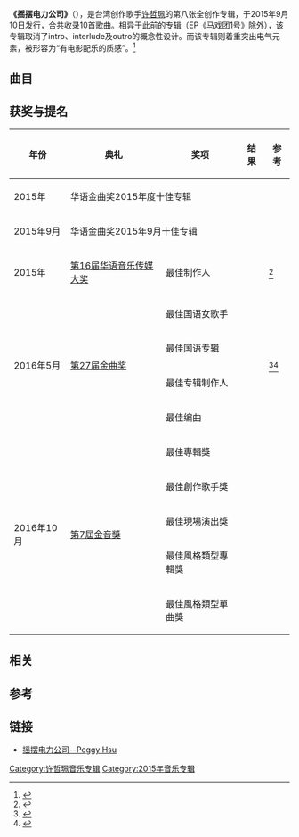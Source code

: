 {{Infobox Album
| Name  = 摇摆电力公司
| Type  = 专辑
| Cover  = 摇摆电力公司.jpg
| Background =
| Alt  = 
| Artist  = [[许哲珮|许哲珮]]
| Released   = 2015年9月10日
| Format  = CD
| Recorded  = 
| Genre = 
| Length = 35:45
| Label = 彎的音樂
| Director = 
| Producer = [[許哲珮|許哲珮]]、[[王希文_(作曲家)|王希文]]
| Reviews = 
| Chart position = 
| Certification = 
| Last album = [[圆舞曲_(许哲珮专辑)|圆舞曲-三拍概念专辑]]<br>(2014年)
| This album = 摇摆电力公司<br>(2015年)
| Next album = [[失物之城|失物之城]]<br>(2019年)
| Misc  = 
{{External music video|Type=Studio|1={{Youtube|XNAoSM9lwrI|《一起摇摆吧》}}<br>{{Youtube|6URicBVWvwU|《我要陪着你老去》}}<br>{{Youtube|k2qgvvXhOaI|《我要陪着你老去》（GoPro版）}}<br>{{Youtube|TdROqb3jCDY|《这不是我的错》}}<br>{{Youtube|3SdSqU_sWrI|《弹吉他就能快乐》}}}}
}}

'''《摇摆电力公司》'''（{{Lang-en|SWING INC.}}），是台湾创作歌手[[许哲珮|许哲珮]]的第八张全创作专辑，于2015年9月10日发行，合共收录10首歌曲。相异于此前的专辑（EP《[[马戏团1号|马戏团1号]]》除外），该专辑取消了intro、interlude及outro的概念性设计。而该专辑则着重突出电气元素，被形容为“有电影配乐的质感”。<ref>{{cite news|title=一周台湾华语：“势在必行”出击 夺各榜冠军|url=http://ent.qq.com/a/20150916/031730.htm|website=腾讯娱乐|publisher=[[腾讯网|腾讯网]]|date=2015-09-16|access-date=2018-12-11|archive-date=2019-12-01|archive-url=https://web.archive.org/web/20191201143126/https://ent.qq.com/a/20150916/031730.htm|dead-url=no}}</ref>

==曲目==
{{Tracklist
| full_width = yes
| total_length = 35:45
| all_writing = 许哲珮
| all_music = 
| all_lyrics = 
| all_arranger = 
| all_producer = 许哲珮、王希文
| all_note =
| extra_column =
| title1 = 一起摇摆吧
| note1 = 
| longnote1 = 
| music1 = 
| lyrics1 = 
| arranger1 = [[許郁瑛|許郁瑛]]、[[奧斯卡|奧斯卡]]
| producer1 = 
| extra1 = 
| length1 = 2:24
| title2 = 吉普赛人生
| note2 = 
| longnote2 = 
| music2 = 
| lyrics2 = 
| arranger2 = [[王希文_(作曲家)|王希文]]
| producer2 = 
| extra2 = 
| length2 = 2:55
| title3 = 我要陪着你老去
| note3 = 
| longnote3 = 
| music3 = 
| lyrics3 = 
| arranger3 = [[許哲珮|許哲珮]]、[[徐研培|徐研培]]、[[宇宙人方Q|宇宙人方Q]]、[[蘇子茵|蘇子茵]]
| producer3 = 
| extra3 = 
| length3 = 2:31
| title4 = 邮轮上的神秘女子
| note4 = 
| longnote4 = 
| music4 = 
| lyrics4 = 
| arranger4 = [[張瀚中|張瀚中]]
| producer4 = 
| extra4 = 
| length4 = 3:56
| title5 = 给[[提姆·波顿|提姆·波顿]]先生的一封信
| note5 = 
| longnote5 = 
| music5 = 
| lyrics5 = 
| arranger5 = [[許郁瑛|許郁瑛]]、[[卢律铭|卢律铭]]
| producer5 = 
| extra5 = 
| length5 = 4:36
| title6 = 这不是我的错
| note6 = 
| longnote6 = 
| music6 = 
| lyrics6 = 
| arranger6 = [[程杰|程杰]]
| producer6 = 
| extra6 = 
| length6 = 4:01
| title7 = 秋天的落叶跳了一支摇摆舞
| note7 = 
| longnote7 = 
| music7 = 
| lyrics7 = 
| arranger7 = [[盧律銘|盧律銘]]、[[王希文_(作曲家)|王希文]]
| producer7 = 
| extra7 = 
| length7 = 4:00
| title8 = 弹吉他就能快乐
| note8 = 
| longnote8 = 
| music8 = 
| lyrics8 = 
| arranger8 = [[徐研培|徐研培]]、[[劉涵|劉涵]]
| producer8 = 
| extra8 = 
| length8 = 4:36
| title9 = 太空玛莉的侦探爱情电影
| note9 = 
| longnote9 = 
| music9 = 
| lyrics9 = 
| arranger9 = [[程杰|程杰]]、[[王希文_(作曲家)|王希文]]
| producer9 = 
| extra9 = 
| length9 = 3:19
| title10 = Mr.Dove
| note10 = 
| longnote10 = 
| music10 = 
| lyrics10 = 
| arranger10 = [[許郁瑛|許郁瑛]]
| producer10 = 
| extra10 = 
| length10 = 3:27

}}

==获奖与提名==
{| class="wikitable"
|-
!年份
!典礼
!奖项
!结果
!参考
|-
|align="left"|2015年
|align="left" colspan="2"|华语金曲奖2015年度十佳专辑
|{{won}}
|
|-
|align="left"|2015年9月
|align="left" colspan="2"|华语金曲奖2015年9月十佳专辑
|{{won}}
|
|-
|align="left"|2015年
|align="left"|[[华语音乐传媒大奖|第16届华语音乐传媒大奖]]
|align="left"|最佳制作人
|{{won}}
|<ref>{{cite news|author=麻乐、朱燕霞|coauthor=陈静珊、卓一方|title=这夜传媒奖满城耀星光|url=http://epaper.oeeee.com/epaper/C/html/2015-12/17/content_21973.htm|date=2015-12-17|newspaper=《南方都市报》|pages=B01|access-date=2018-12-11|archive-date=2019-08-23|archive-url=https://web.archive.org/web/20190823140749/http://epaper.oeeee.com/epaper/C/html/2015-12/17/content_21973.htm|dead-url=no}}</ref>
|-
|align="left" rowspan="4"|2016年5月
|align="left" rowspan="4"|[[第27届金曲奖|第27届金曲奖]]
|align="left"|最佳国语女歌手
|{{nom}}
|align="left" rowspan="4"|<ref>{{cite web|author=蔡晓婷、黄诗淳|title=2016金曲入围 张惠妹对决蔡健雅抢歌后 林俊杰战Matzka争歌王|url=https://www.chinatimes.com/cn/realtimenews/20160513004740-260404|publisher=[[中时电子报|中时电子报]]|date=2016-05-13|access-date=2018-12-11|archive-date=2019-08-22|archive-url=https://web.archive.org/web/20190822125211/https://www.chinatimes.com/cn/realtimenews/20160513004740-260404|dead-url=no}}</ref><ref>{{cite web|title=一周台湾华语：金曲奖提名公布 李佳薇发新作|url=http://ent.qq.com/a/20160514/037245.htm|website=腾讯娱乐|publisher=腾讯网|date=2016-05-14|access-date=2018-12-11|archive-date=2019-12-02|archive-url=https://web.archive.org/web/20191202085212/https://ent.qq.com/a/20160514/037245.htm|dead-url=no}}</ref>
|-
|align="left"|最佳国语专辑
|{{nom}}
|-
|align="left"|最佳专辑制作人
|{{nom}}
|-
|align="left"|最佳编曲
|{{nom}}
|-
|align="left" rowspan="5"|2016年10月
|align="left" rowspan="5"|[[第7屆金音獎|第7屆金音獎]]
|align="left"|最佳專輯獎
|{{nom}}
|align="left" rowspan="5"|
|-
|align="left"|最佳創作歌手獎
|{{nom}}
|-
|align="left"|最佳現場演出獎
|{{nom}}
|-
|align="left"|最佳風格類型專輯獎
|{{nom}}
|-
|align="left"|最佳風格類型單曲獎
|{{nom}}
|}

==相关==

==参考==
{{Reflist}}

==链接==
* [http://www.peggyhsu.com/swinginc.php 摇摆电力公司--Peggy Hsu] {{Wayback|url=http://www.peggyhsu.com/swinginc.php |date=20200803115223 }}

[[Category:许哲珮音乐专辑|Category:许哲珮音乐专辑]]
[[Category:2015年音乐专辑|Category:2015年音乐专辑]]
